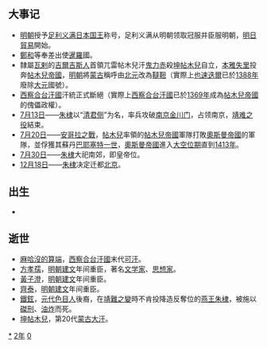 {{yearTOC|1402|明'''[[建文|建文]]四年'''；越南'''[[绍成|绍成]]二年'''；日本'''[[應永|應永]]九年'''}}
== 大事记 ==
*[[明朝|明朝]]授予[[足利义满|足利义满]][[日本国王|日本国王]]称号，足利义满从明朝领取冠服并臣服明朝，[[明日貿易|明日貿易]]開始。
*[[鄭和|鄭和]]等奉差出使[[暹羅|暹羅]]國。
*隸屬[[瓦剌|瓦剌]]的[[葉尼塞吉爾吉斯人|吉爾吉斯人]]首領兀雷帖木兒汗[[鬼力赤|鬼力赤]]殺[[坤帖木兒|坤帖木兒]]自立，[[本雅失里|本雅失里]]投奔[[帖木兒帝國|帖木兒帝國]]，[[明朝|明朝]]將[[蒙古|蒙古]]稱呼由[[北元|北元]]改為[[韃靼|韃靼]]（實際上[[也速迭爾|也速迭爾]]已於[[1388年|1388年]]廢除[[大元|大元]]國號）。
*[[察合台汗國|西察合台汗國]]汗統正式斷絕（實際上[[察合台汗國|西察合台汗國]]已於[[1369年|1369年]]成為[[帖木兒帝國|帖木兒帝國]]的傀儡政權）。
*[[7月13日|7月13日]]——[[明成祖|朱棣]]以“[[清君侧|清君侧]]”为名，率兵攻破[[南京市|南京]][[金川门|金川门]]，占领南京，[[靖难之役|靖难之役]]結束。
*[[7月20日|7月20日]]——[[安哥拉之戰|安哥拉之戰]]，[[帖木兒|帖木兒]]率領的[[帖木兒帝國|帖木兒帝國]]軍隊打敗[[奧斯曼帝國|奧斯曼帝國]]的軍隊，並俘獲其蘇丹[[巴耶塞特一世|巴耶塞特一世]]，[[奧斯曼帝國|奧斯曼帝國]]進入[[大空位期|大空位期]]直到[[1413年|1413年]]。
*[[7月30日|7月30日]]——[[明成祖|朱棣]]大祀南郊，即皇帝位。
*[[12月18日|12月18日]]——[[朱棣|朱棣]]决定迁都[[北京|北京]]。

== 出生 ==
*

== 逝世 ==
{{Wikisource year mention}}
*[[麻哈沒的算端|麻哈沒的算端]]，[[察合台汗國|西察合台汗國]]末代[[可汗|可汗]]。
*[[方孝孺|方孝孺]]，[[明朝|明朝]][[建文|建文]]年间重臣，著名[[文学家|文学家]]、[[思想家|思想家]]。
*[[黃子澄|黃子澄]]，[[明朝|明朝]][[建文|建文]]年间重臣。
*[[齊泰|齊泰]]，[[明朝|明朝]][[建文|建文]]年间重臣。
*[[鐵鉉|鐵鉉]]，[[元代|元代]][[色目人|色目人]]後裔，在[[靖難之變|靖難之變]]時不肯投降造反奪位的[[明成祖|燕王朱棣]]，被施以[[凌遲|磔刑]]、[[油炸|油炸]]而死。
*[[坤帖木兒|坤帖木兒]]，第20代[[蒙古大汗|蒙古大汗]]。

[[Category:1402年|*]]
[[Category:1400年代|2年]]
[[Category:15世纪各年|0]]